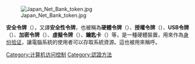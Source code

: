 {{NoteTA|G1=IT}}
{{请求翻译}}
{{unreferenced|time=2016-10-04T02:17:00+00:00}}
[[File:Japan_Net_Bank_token.jpg|thumb]]

'''安全令牌'''（{{lang-en|Security token}}），又譯'''安全性令牌'''，也被稱為'''硬體令牌'''（{{lang|en|hardware token}}）、'''授權令牌'''（{{lang|en|authentication token}}）、'''USB令牌'''（{{lang|en|USB token}}）、'''加密令牌'''（{{lang|en|cryptographic token}}）、'''虛擬令牌'''（{{lang|en|virtual token}}）、'''鑰匙卡'''（{{lang|en|key fob}}）等，是一種硬體裝置，用來作為[[身份验证|身份验证]]，讓電腦系統的使用者可以存取系統資源。這也被用來稱呼{{link-en|軟體令牌|software token}}。

{{computer-security-stub}}
[[Category:计算机访问控制|Category:计算机访问控制]]
[[Category:認證方法|Category:認證方法]]